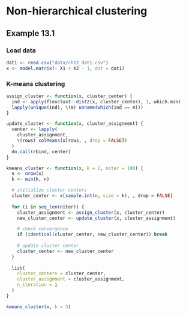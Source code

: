 # Non-hierarchical clustering

## Example 13.1

### Load data

```r
dat1 <- read.csv("data/ch12_dat1.csv")
x <- model.matrix(~ X1 + X2 - 1, dat = dat1)
```

### K-means clustering

```r
assign_cluster <- function(x, cluster_center) {
  ind <- apply(flexclust::dist2(x, cluster_center), 1, which.min)
  lapply(unique(ind), \(m) unname(which(ind == m)))
}
```

```r
update_cluster <- function(x, cluster_assignment) {
  center <- lapply(
    cluster_assignment, 
    \(rows) colMeans(x[rows, , drop = FALSE])
  )
  do.call(rbind, center)
}
```


```r
kmeans_cluster <- function(x, k = 2, niter = 100) {
  n <- nrow(x)
  k <- min(k, n)

  # initialize cluster centers
  cluster_center <- x[sample.int(n, size = k), , drop = FALSE]
  
  for (i in seq_len(niter)) {
    cluster_assignment <- assign_cluster(x, cluster_center)
    new_cluster_center <- update_cluster(x, cluster_assignment)

    # check convergence
    if (identical(cluster_center, new_cluster_center)) break
    
    # update cluster center
    cluster_center <- new_cluster_center
  }
  
  list(
    cluster_centers = cluster_center,
    cluster_assignment = cluster_assignment,
    n_iteration = i
  )
}
```


```r
kmeans_cluster(x, k = 3)
```

